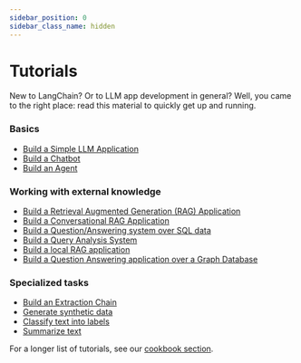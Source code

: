 ```yaml
---
sidebar_position: 0
sidebar_class_name: hidden
---
```

# Tutorials

New to LangChain? 
Or to LLM app development in general? 
Well, you came to the right place: read this material to quickly get up and running.

### Basics
- [Build a Simple LLM Application](/docs/tutorials/llm_chain)
- [Build a Chatbot](/docs/tutorials/chatbot)
- [Build an Agent](/docs/tutorials/agents)

### Working with external knowledge
- [Build a Retrieval Augmented Generation (RAG) Application](/docs/tutorials/rag)
- [Build a Conversational RAG Application](/docs/tutorials/qa_chat_history)
- [Build a Question/Answering system over SQL data](/docs/tutorials/sql_qa)
- [Build a Query Analysis System](/docs/tutorials/query_analysis)
- [Build a local RAG application](/docs/tutorials/local_rag)
- [Build a Question Answering application over a Graph Database](/docs/tutorials/graph)

### Specialized tasks
- [Build an Extraction Chain](/docs/tutorials/extraction)
- [Generate synthetic data](/docs/tutorials/data_generation)
- [Classify text into labels](/docs/tutorials/classification)
- [Summarize text](/docs/tutorials/summarization)


For a longer list of tutorials, see our [cookbook section](https://github.com/langchain-ai/langchain/tree/master/cookbook).
